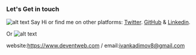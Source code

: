 ### Let's Get in touch

![alt text](https://github.com/adam-p/markdown-here/raw/master/src/common/images/icon48.png "Logo Title Text 1")
  Say Hi or find me on other platforms: 
[Twitter](https://twitter.com/12Dimov). [GitHub](https://github.com/vaniadimova?tab=repositories)
& [Linkedin](https://www.linkedin.com/vaniadimova).

Or
![alt text][logo]

[logo]: https://github.com/adam-p/markdown-here/raw/master/src/common/images/icon48.png "Logo Title Text 2"
website:<https://www.deventweb.com> /
email:<ivankadimov8@gmail.com>